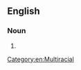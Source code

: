 {{also|touch of the tar brush}}
==English==

===Noun===
{{en-noun|touches of the tarbrush}}

# {{alt form|en|touch of the tar brush}}

[[Category:en:Multiracial]]